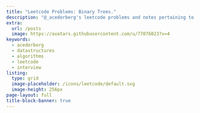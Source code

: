 ```yaml
---
title: "Leetcode Problems: Binary Trees."
description: "@_acederberg's leetcode problems and notes pertaining to binary trees."
extra:
  url: /posts
  image: https://avatars.githubusercontent.com/u/77076023?v=4
keywords:
  - acederberg
  - datastructures
  - algorithms
  - leetcode
  - interview
listing: 
  type: grid
  image-placeholder: /icons/leetcode/default.svg
  image-height: 256px
page-layout: full
title-block-banner: true
---
```


